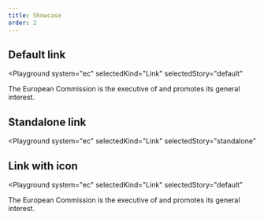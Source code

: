 ```yaml
---
title: Showcase
order: 2
---
```




## Default link

<Playground
  system="ec"
  selectedKind="Link"
  selectedStory="default"
>
  <p className="ecl-u-type-paragraph">The European Commission is the executive of <Link {...demoContentDefault} /> and promotes its general interest.</p>
</Playground>

## Standalone link

<Playground
  system="ec"
  selectedKind="Link"
  selectedStory="standalone"
>
  <Link {...demoContentStandalone} />
</Playground>

## Link with icon

<Playground
  system="ec"
  selectedKind="Link"
  selectedStory="default"
>
  <p className="ecl-u-type-paragraph">The European Commission is the executive of <Link {...demoContentIcon} /> and promotes its general interest.</p>
</Playground>
